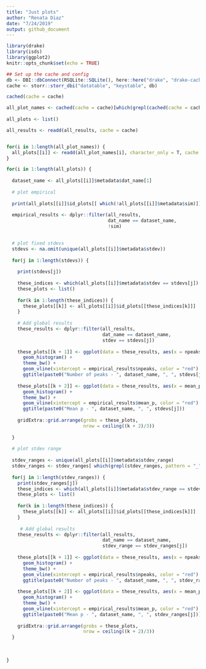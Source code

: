 ```yaml
---
title: "Just plots"
author: "Renata Diaz"
date: "7/24/2019"
output: github_document
---
```


```r
library(drake)
library(isds)
library(ggplot2)
knitr::opts_chunk$set(echo = TRUE)

## Set up the cache and config
db <- DBI::dbConnect(RSQLite::SQLite(), here::here("drake", "drake-cache.sqlite"))
cache <- storr::storr_dbi("datatable", "keystable", db)
```

```r

cached(cache = cache)

all_plot_names <- cached(cache = cache)[which(grepl(cached(cache = cache), pattern = "ids_plots"))]
                    
all_plots <- list()

all_results <- readd(all_results, cache = cache)


for(i in 1:length(all_plot_names)) {
  all_plots[[i]] <- readd(all_plot_names[i], character_only = T, cache = cache)
}

for(i in 1:length(all_plots)) {
  
  dataset_name <- all_plots[[i]]$metadata$dat_name[1]
  
  # plot empirical
  
  print(all_plots[[i]]$id_plots[[ which(!all_plots[[i]]$metadata$sim)]])
  
  empirical_results <- dplyr::filter(all_results,
                                     dat_name == dataset_name,
                                     !sim)

  
  # plot fixed stdevs
  stdevs <- na.omit(unique(all_plots[[i]]$metadata$stdev))
  
  for(j in 1:length(stdevs)) {
    
    print(stdevs[j])
    
    these_indices <- which(all_plots[[i]]$metadata$stdev == stdevs[j])
    these_plots <- list()
    
    for(k in 1:length(these_indices)) {
      these_plots[[k]] <- all_plots[[i]]$id_plots[[these_indices[k]]]
    }
    
    # Add global results
    these_results <- dplyr::filter(all_results,
                                   dat_name == dataset_name,
                                   stdev == stdevs[j])
    
    these_plots[[k + 1]] <- ggplot(data = these_results, aes(x = npeaks)) +
      geom_histogram() + 
      theme_bw() +
      geom_vline(xintercept = empirical_results$npeaks, color = "red") +
      ggtitle(paste0("Number of peaks - ", dataset_name, ", ", stdevs[j]))
    
    these_plots[[k + 2]] <- ggplot(data = these_results, aes(x = mean_p)) +
      geom_histogram() + 
      theme_bw() +
      geom_vline(xintercept = empirical_results$mean_p, color = "red") +
      ggtitle(paste0("Mean p - ", dataset_name, ", ", stdevs[j]))
    
    gridExtra::grid.arrange(grobs = these_plots,
                            nrow = ceiling((k + 2)/3))
    
  }
  
  # plot stdev range
  
  stdev_ranges <- unique(all_plots[[i]]$metadata$stdev_range)
  stdev_ranges <- stdev_ranges[ which(grepl(stdev_ranges, pattern = "_"))]
  
  for(j in 1:length(stdev_ranges)) {
    print(stdev_ranges[j])
    these_indices <- which(all_plots[[i]]$metadata$stdev_range == stdev_ranges[j])
    these_plots <- list()
    
    for(k in 1:length(these_indices)) {
      these_plots[[k]] <- all_plots[[i]]$id_plots[[these_indices[k]]]
    }
    
     # Add global results
    these_results <- dplyr::filter(all_results,
                                   dat_name == dataset_name,
                                   stdev_range == stdev_ranges[j])
    
    these_plots[[k + 1]] <- ggplot(data = these_results, aes(x = npeaks)) +
      geom_histogram() + 
      theme_bw() +
      geom_vline(xintercept = empirical_results$npeaks, color = "red") +
      ggtitle(paste0("Number of peaks - ", dataset_name, ", ", stdev_ranges[j]))
    
    these_plots[[k + 2]] <- ggplot(data = these_results, aes(x = mean_p)) +
      geom_histogram() + 
      theme_bw() +
      geom_vline(xintercept = empirical_results$mean_p, color = "red") +
      ggtitle(paste0("Mean p - ", dataset_name, ", ", stdev_ranges[j]))
    
    gridExtra::grid.arrange(grobs = these_plots,
                            nrow = ceiling((k + 2)/3))
  }
  
  
  
}

```
